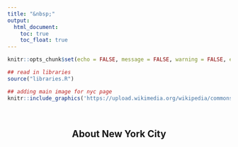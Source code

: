 ```yaml
---
title: "&nbsp;"
output:
  html_document:
    toc: true
    toc_float: true
---
```


```r
knitr::opts_chunk$set(echo = FALSE, message = FALSE, warning = FALSE, error = FALSE )

## read in libraries
source("libraries.R")
```


```r
## adding main image for nyc page
knitr::include_graphics('https://upload.wikimedia.org/wikipedia/commons/5/5f/Manhattan_from_Weehawken%2C_NJ.jpg')
```

<br>

<h2 style = text-align:center> About New York City</h2>

